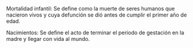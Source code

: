 \section{DEFINICIÓN DE VARIABLE(S) DE ESTUDIO}

Mortalidad infantil: Se define como la muerte de seres humanos que nacieron vivos y cuya defunción se dió antes de cumplir el primer año de edad.

Nacimientos: Se define el acto de terminar el periodo de gestación en la madre y llegar con vida al mundo.